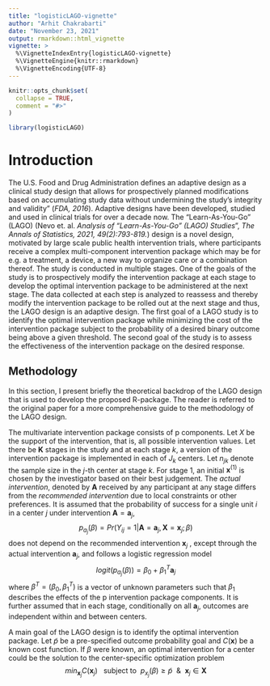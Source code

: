```yaml
---
title: "logisticLAGO-vignette"
author: "Arhit Chakrabarti"
date: "November 23, 2021"
output: rmarkdown::html_vignette
vignette: >
  %\VignetteIndexEntry{logisticLAGO-vignette}
  %\VignetteEngine{knitr::rmarkdown}
  %\VignetteEncoding{UTF-8}
---
```


```r
knitr::opts_chunk$set(
  collapse = TRUE,
  comment = "#>"
)
```

```r
library(logisticLAGO)
```

# Introduction
The U.S. Food and Drug Administration defines an adaptive design as \dots a clinical study design that allows for prospectively planned modifications based on accumulating study data without undermining the study’s integrity and validity" (*FDA, 2016*). Adaptive designs have been developed, studied and used in clinical trials for over a decade now. The "Learn-As-You-Go" (LAGO) (Nevo et. al. *Analysis of "Learn-As-You-Go" (LAGO) Studies*",  *The Annals of Statistics, 2021, 49(2):793-819.*) design is a novel design, motivated by large scale public health intervention trials, where participants receive a complex multi-component intervention package which may be for e.g. a treatment, a device, a new way to organize care or a combination thereof. The study is conducted in multiple stages. One of the goals of the study is to prospectively modify the intervention package at each stage to develop the optimal intervention package to be administered at the next stage. The data collected at each step is analyzed to reassess and thereby modify the intervention package to be rolled out at the next stage and thus, the LAGO design is an adaptive design. The first goal of a LAGO study is to identify the optimal intervention package while minimizing the cost of the intervention package subject to the probability of a desired binary outcome being above a given threshold. The second goal of the study is to assess the effectiveness of the intervention package on the desired response.

## Methodology
In this section, I present briefly the theoretical backdrop of the LAGO design that is used to develop the proposed R-package. The reader is referred to the original paper for a more comprehensive guide to the methodology of the LAGO design.

The multivariate intervention package consists of p components. Let $X$ be the support of the intervention, that is, all possible intervention values. Let there be $\mathbf{K}$ stages in the study and at each stage $k$, a version of the intervention package is implemented in each of $J_k$ centers. Let $n_{jk}$ denote the sample size in the $j$-th center at stage $k$. 
For stage 1, an initial $\mathbf{x}^{(1)}$ is chosen by the investigator based on their best judgement. The *actual intervention*, denoted by $\mathbf{A}$ received by any participant at any stage differs from the *recommended intervention* due to local constraints or other preferences. 
It is assumed that the probability of success for a single unit *i* in a center *j* under intervention $\mathbf{A}=\mathbf{a}_j$,
$$p_{a_j}(\beta) = Pr(Y_{ij} = 1| \mathbf{A} = \mathbf{a}_j,  \mathbf{X} = \mathbf{x}_j; \beta)$$
does not depend on the recommended intervention $\mathbf{x}_j$ , except through the actual intervention $\mathbf{a}_j$, and follows a logistic regression model
$$logit(p_{a_j}(\beta)) = \beta_0 + \beta_1 ^T \mathbf{a}_j$$
where $\beta^T = (\beta_0, \beta_1 ^T)$ is a vector of unknown parameters such that $\beta_1$ describes the effects of the p intervention package components. It is further assumed that in each stage, conditionally on all $\mathbf{a}_j$, outcomes are independent within and between centers.

A main goal of the LAGO design is to identify the optimal intervention package. Let $\tilde{p}$ be a pre-specified outcome probability goal and $C(\mathbf{x})$ be a known cost function. If $\beta$ were known, an optimal intervention for a center could be the solution to the center-specific optimization problem
$$min_{\mathbf{x}_j} C(\mathbf{x}_j) \  \  \ \text{subject to}\ \   p_{x_j}(\beta) \geq \tilde{p} \ \ \& \ \  \mathbf{x}_j \in \mathbf{X}$$ 
